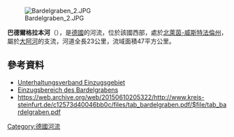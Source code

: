 {{No footnotes|time=2020-07-09T02:37:48+00:00}}
{{Coord|52|27|31|N|7|32|34|E|display=title}} 
[[Image:Bardelgraben_2.JPG|right]]

'''巴德爾格拉本河'''（{{lang-de|Bardelgraben}}），是[[德國|德國]]的河流，位於該國西部，處於[[北萊茵-威斯特法倫州|北萊茵-威斯特法倫州]]，屬於[[大阿河|大阿河]]的支流，河道全長23公里，流域面積47平方公里。

==參考資料==
* [http://www.noz.de/lokales/westerkappeln/artikel/266632/bardelgraben-anlieger-eingeladen Unterhaltungsverband Einzugsgebiet] {{Wayback|url=http://www.noz.de/lokales/westerkappeln/artikel/266632/bardelgraben-anlieger-eingeladen |date=20200708181705 }}
* [http://www.umwelt.niedersachsen.de/download/51228 Einzugsbereich des Bardelgrabens] {{Wayback|url=http://www.umwelt.niedersachsen.de/download/51228 |date=20200806132732 }}
* https://web.archive.org/web/20150610205322/http://www.kreis-steinfurt.de/c12573d40046bb0c/files/tab_bardelgraben.pdf/$file/tab_bardelgraben.pdf 

{{Germany-geo-stub}}
[[Category:德國河流|Category:德國河流]]